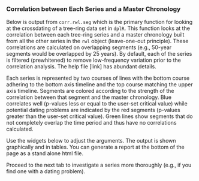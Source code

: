 ### Correlation between Each Series and a Master Chronology 
Below is output from `corr.rwl.seg` which is the primary function for looking at the crossdating of a tree-ring data set in `dplR`. This function looks at the correlation between each tree-ring series and a master chronology built from all the other series in the `rwl` object (leave-one-out principle). These correlations are calculated on overlapping segments (e.g., 50-year segments would be overlapped by 25 years). By default, each of the series is filtered (prewhitened) to remove low-frequency variation prior to the correlation analysis. The help file [link] has abundant  details. 

Each series is represented by two courses of lines with the bottom course adhering to the bottom axis timeline and the top course matching the upper axis timeline.  Segments are colored according to the strength of the correlation between  that segment and the master chronology. Blue correlates well (p-values less  or equal to the user-set critical value) while potential dating problems  are indicated by the red segments (p-values greater than the user-set critical value). Green lines show segments that do not completely overlap the time period and thus have no correlations calculated.

Use the widgets below to adjust the arguments. The output is shown graphically and in tables. You can generate a report at the bottom of the page as a stand alone html file. 

Proceed to the next tab to investigate a series more thoroughly (e.g., if you find one with a dating problem).